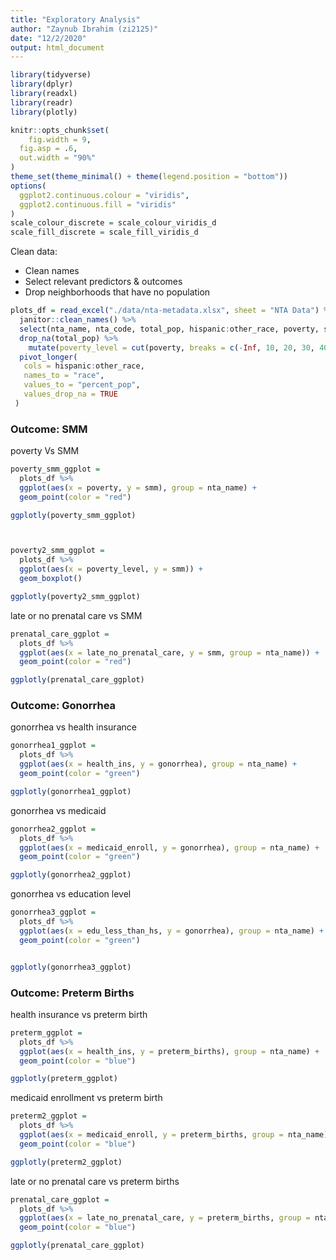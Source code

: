 ```yaml
---
title: "Exploratory Analysis"
author: "Zaynub Ibrahim (zi2125)"
date: "12/2/2020"
output: html_document
---
```


```r
library(tidyverse)
library(dplyr)
library(readxl)
library(readr)
library(plotly)

knitr::opts_chunk$set(
	fig.width = 9, 
  fig.asp = .6,
  out.width = "90%"
)
theme_set(theme_minimal() + theme(legend.position = "bottom"))
options(
  ggplot2.continuous.colour = "viridis",
  ggplot2.continuous.fill = "viridis"
)
scale_colour_discrete = scale_colour_viridis_d
scale_fill_discrete = scale_fill_viridis_d
```

Clean data:

  * Clean names
  * Select relevant predictors & outcomes
  * Drop neighborhoods that have no population
  
```r
plots_df = read_excel("./data/nta-metadata.xlsx", sheet = "NTA Data") %>%
  janitor::clean_names() %>%
  select(nta_name, nta_code, total_pop, hispanic:other_race, poverty, smm, gonorrhea, health_ins, edu_less_than_hs, preterm_births, late_no_prenatal_care, medicaid_enroll) %>%
  drop_na(total_pop) %>% 
    mutate(poverty_level = cut(poverty, breaks = c(-Inf, 10, 20, 30, 40, Inf), labels = c("poverty_10","poverty_20", "poverty_30", "poverty_40", "poverty_40+"))) %>% 
  pivot_longer(
   cols = hispanic:other_race,
   names_to = "race",
   values_to = "percent_pop",
   values_drop_na = TRUE
 ) 
```


### Outcome: SMM

poverty Vs SMM 
```r
poverty_smm_ggplot = 
  plots_df %>% 
  ggplot(aes(x = poverty, y = smm), group = nta_name) +
  geom_point(color = "red")

ggplotly(poverty_smm_ggplot)



poverty2_smm_ggplot = 
  plots_df %>% 
  ggplot(aes(x = poverty_level, y = smm)) + 
  geom_boxplot()

ggplotly(poverty2_smm_ggplot)


```

late or no prenatal care vs SMM
```r
prenatal_care_ggplot = 
  plots_df %>% 
  ggplot(aes(x = late_no_prenatal_care, y = smm, group = nta_name)) + 
  geom_point(color = "red")

ggplotly(prenatal_care_ggplot)
```


### Outcome: Gonorrhea

gonorrhea vs health insurance 
```r
gonorrhea1_ggplot = 
  plots_df %>% 
  ggplot(aes(x = health_ins, y = gonorrhea), group = nta_name) + 
  geom_point(color = "green")

ggplotly(gonorrhea1_ggplot)

```

gonorrhea vs medicaid 
```r
gonorrhea2_ggplot = 
  plots_df %>% 
  ggplot(aes(x = medicaid_enroll, y = gonorrhea), group = nta_name) +
  geom_point(color = "green")

ggplotly(gonorrhea2_ggplot)

```

gonorrhea vs education level 
```r
gonorrhea3_ggplot = 
  plots_df %>% 
  ggplot(aes(x = edu_less_than_hs, y = gonorrhea), group = nta_name) +
  geom_point(color = "green") 


ggplotly(gonorrhea3_ggplot)

```


### Outcome: Preterm Births

health insurance vs preterm birth
```r
preterm_ggplot = 
  plots_df %>% 
  ggplot(aes(x = health_ins, y = preterm_births), group = nta_name) +
  geom_point(color = "blue")

ggplotly(preterm_ggplot)
```

medicaid enrollment vs preterm birth
```r
preterm2_ggplot = 
  plots_df %>% 
  ggplot(aes(x = medicaid_enroll, y = preterm_births, group = nta_name)) + 
  geom_point(color = "blue")

ggplotly(preterm2_ggplot)
```

late or no prenatal care vs preterm births 
```r
prenatal_care_ggplot = 
  plots_df %>% 
  ggplot(aes(x = late_no_prenatal_care, y = preterm_births, group = nta_name)) + 
  geom_point(color = "blue")

ggplotly(prenatal_care_ggplot)
```





